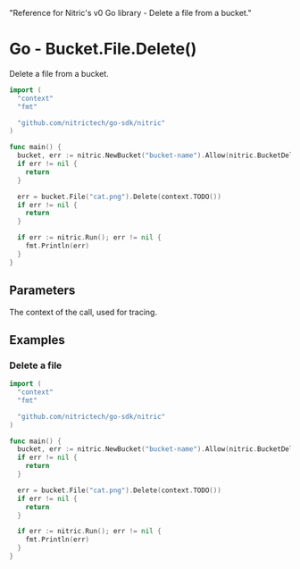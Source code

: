   "Reference for Nitric's v0 Go library - Delete a file from a bucket."

# Go - Bucket.File.Delete()

Delete a file from a bucket.

```go
import (
  "context"
  "fmt"

  "github.com/nitrictech/go-sdk/nitric"
)

func main() {
  bucket, err := nitric.NewBucket("bucket-name").Allow(nitric.BucketDelete)
  if err != nil {
    return
  }

  err = bucket.File("cat.png").Delete(context.TODO())
  if err != nil {
    return
  }

  if err := nitric.Run(); err != nil {
    fmt.Println(err)
  }
}
```

## Parameters

<Properties>
  <Property name="ctx" required type="context">
    The context of the call, used for tracing.
  </Property>
</Properties>

## Examples

### Delete a file

```go
import (
  "context"
  "fmt"

  "github.com/nitrictech/go-sdk/nitric"
)

func main() {
  bucket, err := nitric.NewBucket("bucket-name").Allow(nitric.BucketDelete)
  if err != nil {
    return
  }

  err = bucket.File("cat.png").Delete(context.TODO())
  if err != nil {
    return
  }

  if err := nitric.Run(); err != nil {
    fmt.Println(err)
  }
}
```

